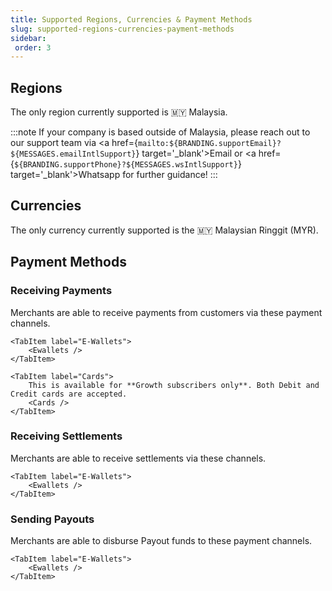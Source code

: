 ```yaml
---
title: Supported Regions, Currencies & Payment Methods
slug: supported-regions-currencies-payment-methods
sidebar:
 order: 3
---
```


## Regions
The only region currently supported is 🇲🇾 Malaysia. 

:::note
If your company is based outside of Malaysia, please reach out to our support team via 
<a href={`mailto:${BRANDING.supportEmail}?${MESSAGES.emailIntlSupport}`} target='_blank'>Email</a> or
<a href={`${BRANDING.supportPhone}?${MESSAGES.wsIntlSupport}`} target='_blank'>Whatsapp</a> for further guidance!
:::

## Currencies
The only currency currently supported is the 🇲🇾 Malaysian Ringgit (MYR).

## Payment Methods

### Receiving Payments
Merchants are able to receive payments from customers via these payment channels.
<Tabs>
    <TabItem label="FPX Online Banking">
        <BanksPayin />
    </TabItem>

    <TabItem label="E-Wallets"> 
        <Ewallets />
    </TabItem>

    <TabItem label="Cards">
        This is available for **Growth subscribers only**. Both Debit and Credit cards are accepted.
        <Cards />
    </TabItem>
</Tabs>

### Receiving Settlements
Merchants are able to receive settlements via these channels.
<Tabs>
    <TabItem label="FPX Online Banking">
        <BanksSettlement />
    </TabItem>

    <TabItem label="E-Wallets"> 
        <Ewallets />
    </TabItem>
</Tabs>

### Sending Payouts
Merchants are able to disburse Payout funds to these payment channels.

<Tabs>
    <TabItem label="FPX Online Banking">
        <BanksPayout />
    </TabItem>

    <TabItem label="E-Wallets"> 
        <Ewallets />
    </TabItem>
</Tabs>
